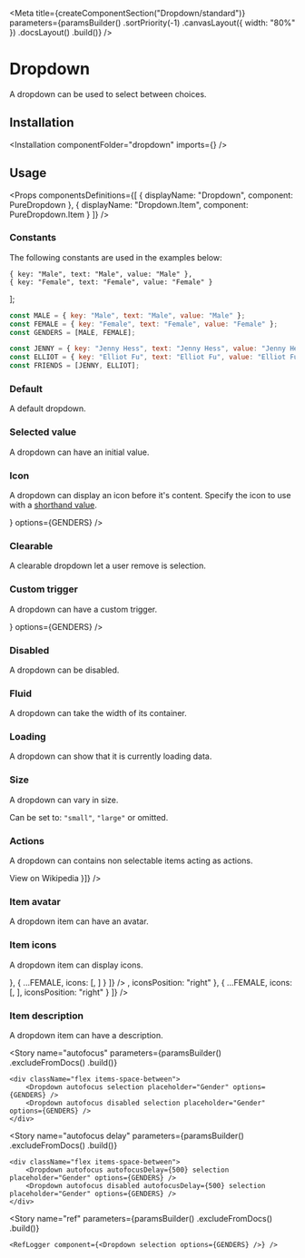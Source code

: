
<Meta
    title={createComponentSection("Dropdown/standard")}
    parameters={paramsBuilder()
        .sortPriority(-1)
        .canvasLayout({ width: "80%" })
        .docsLayout(<ReactComponentsLayout semanticPath="/modules/dropdown" />)
        .build()}
/>

# Dropdown

A dropdown can be used to select between choices.

## Installation

<Installation componentFolder="dropdown" imports={<Imports />} />

## Usage

<HocWarning componentName="Dropdown" semanticPath="/modules/dropdown" />

<Props
    componentsDefinitions={[
        { displayName: "Dropdown", component: PureDropdown },
        { displayName: "Dropdown.Item", component: PureDropdown.Item }
    ]}
/>

### Constants

The following constants are used in the examples below:

    { key: "Male", text: "Male", value: "Male" },
    { key: "Female", text: "Female", value: "Female" }
];


```javascript dark
const MALE = { key: "Male", text: "Male", value: "Male" };
const FEMALE = { key: "Female", text: "Female", value: "Female" };
const GENDERS = [MALE, FEMALE];

const JENNY = { key: "Jenny Hess", text: "Jenny Hess", value: "Jenny Hess" };
const ELLIOT = { key: "Elliot Fu", text: "Elliot Fu", value: "Elliot Fu" };
const FRIENDS = [JENNY, ELLIOT];
```

### Default

A default dropdown.

<Preview>
    <Story name="default">
        <Dropdown
            selection
            options={GENDERS}
        />
    </Story>
</Preview>

### Selected value

A dropdown can have an initial value.

<Preview>
    <Story name="selected value">
        <Dropdown
            placeholder="Gender"
            selection
            defaultValue="Female"
            options={GENDERS}
        />
    </Story>
</Preview>

### Icon

A dropdown can display an icon before it's content. Specify the icon to use with a [shorthand value](?path=/docs/getting-started-shorthand-props--page).

<Preview>
    <Story name="icon">
        <Dropdown
            placeholder="Gender"
            selection
            icon={<MagnifierIcon />}
            options={GENDERS}
        />
    </Story>
</Preview>

### Clearable

A clearable dropdown let a user remove is selection.

<Preview>
    <Story name="clearable">
        <Dropdown
            placeholder="Gender"
            selection
            clearable
            options={GENDERS}
        />
    </Story>
</Preview>

### Custom trigger

A dropdown can have a custom trigger.

<Preview>
    <Story name="custom trigger">
        <Dropdown
            trigger={<AddIcon />}
            options={GENDERS}
        />
    </Story>
</Preview>

### Disabled

A dropdown can be disabled.

<Preview>
    <Story name="disabled">
        <Dropdown
            placeholder="Gender"
            disabled
            selection
            options={GENDERS}
        />
    </Story>
</Preview>

### Fluid

A dropdown can take the width of its container.

<Preview>
    <Story name="fluid">
        <Dropdown
            placeholder="Gender"
            selection
            fluid
            options={GENDERS}
        />
    </Story>
</Preview>

### Loading

A dropdown can show that it is currently loading data.

<Preview>
    <Story name="loading">
        <Dropdown
            placeholder="Friends"
            loading
            selection
            options={FRIENDS}
        />
    </Story>
</Preview>

### Size

A dropdown can vary in size.

Can be set to: `"small"`, `"large"` or omitted.

<Preview>
    <Story name="size">
        <div className="flex items-end items-space-between">
            <Dropdown
                placeholder="Gender"
                selection
                fluid
                size="small"
                options={GENDERS}
            />
            <Dropdown
                placeholder="Gender"
                selection
                fluid
                options={GENDERS}
            />
            <Dropdown
                placeholder="Gender"
                selection
                fluid
                size="large"
                options={GENDERS}
            />
        </div>
    </Story>
</Preview>

### Actions

A dropdown can contains non selectable items acting as actions.

<Preview>
    <Story name="actions">
        <Dropdown
            placeholder="Gender"
            selection
            options={GENDERS}
            actions={[{ content: <a href="https://en.wikipedia.org/wiki/Gender" target="_blank" rel="noopener noreferrer">View on Wikipedia</a> }]}
        />
    </Story>
</Preview>

### Item avatar

A dropdown item can have an avatar.

<Preview>
    <Story name="item avatar">
        <Dropdown
            placeholder="Friends"
            selection
            options={[
                { ...JENNY, avatar: { src: "https://randomuser.me/api/portraits/women/12.jpg", alt: "Jenny" } },
                { ...ELLIOT, avatar: { src: "https://randomuser.me/api/portraits/men/12.jpg", alt: "Elliot" } }
            ]}
        />
    </Story>
</Preview>

### Item icons

A dropdown item can display icons.

<Preview>
    <Story name="item icons">
        <div className="flex items-space-between">
            <Dropdown
                placeholder="Gender"
                selection
                options={[
                    { ...MALE, icons: <WarningIcon /> },
                    { ...FEMALE, icons: [<WarningIcon />, <InfoIcon />] }
                ]}
            />
            <Dropdown
                placeholder="Gender"
                selection
                options={[
                    { ...MALE, icons: <WarningIcon />, iconsPosition: "right" },
                    { ...FEMALE, icons: [<WarningIcon />, <InfoIcon />], iconsPosition: "right" }
                ]}
            />
        </div>
    </Story>
</Preview>

### Item description

A dropdown item can have a description.

<Preview>
    <Story name="item description">
        <Dropdown
            placeholder="Gender"
            selection
            options={[
                MALE,
                { ...FEMALE, description: "Origin from the Latin word femella" }
            ]}
        />
    </Story>
</Preview>

<Story
    name="autofocus"
    parameters={paramsBuilder()
        .excludeFromDocs()
        .build()}
>
    <div className="flex items-space-between">
        <Dropdown autofocus selection placeholder="Gender" options={GENDERS} />
        <Dropdown autofocus disabled selection placeholder="Gender" options={GENDERS} />
    </div>
</Story>

<Story
    name="autofocus delay"
    parameters={paramsBuilder()
        .excludeFromDocs()
        .build()}
>
    <div className="flex items-space-between">
        <Dropdown autofocus autofocusDelay={500} selection placeholder="Gender" options={GENDERS} />
        <Dropdown autofocus disabled autofocusDelay={500} selection placeholder="Gender" options={GENDERS} />
    </div>
</Story>

<Story
    name="ref"
    parameters={paramsBuilder()
        .excludeFromDocs()
        .build()}
>
    <RefLogger component={<Dropdown selection options={GENDERS} />} />
</Story>
